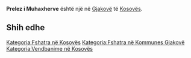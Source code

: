 {{Fshat në 
 | Emri                = Prelez i Muhaxherve
 | EmriAlt                = 
 | NAME_SHORT_FORM=      
 | NAME_GENERIC=      
 | NAME_SORT_NAME_RO=      PRELEZIMUHAXHERVE
 | FULL_NAME_RO = Prelez i Muhaxherve
 | FULL_NAME_ND_RO=Prelez i Muhaxherve
 | SORT_NAME_RG=PRELEZIMUHAXHERVE
 | FULL_NAME_RG=Prelez i Muhaxherve
 | FULL_NAME_ND_RG=Prelez i Muhaxherve
 | SRP_NAME_SHORT_FORM=      
 | SRP_NAME_GENERIC=      
 | SRP_NAME_SORT_NAME_RO=      
 | SRP_FULL_NAME_RO = 
 | SRP_FULL_NAME_ND_RO=
 | SRP_SORT_NAME_RG=
 | SRP_FULL_NAME_RG=
 | SRP_FULL_NAME_ND_RG=
 | Emri (Rasa dhanore) = 
 | Figura              = 
 | Shteti              = Kosovo
 | Komuna              = Gjakovë
 | Kodi postar         = 
 | Sipërfaqja          = 

 | Popullsia           = 

 | Regj. i popullsisë  = 
 | Dend. e popullsisë  = 
 | Faqja zyrtare       = 
 <!--- Koordinatat ----> 
 | Gjerësia            = 42.434167
 | Gjatësia            = 21.166944
 | Lartësia            = 
}}
'''Prelez i Muhaxherve''' është një [[]] në [[Gjakovë]] të [[Kosovës]].

<!-- == Gjeografia == -->
<!-- == Historia == -->
<!-- == Demografia == -->
== Shih edhe ==
{{Komuna Gjakovë}}
{{Kosovo-Administrata-Cung}}

[[Kategoria:Fshatra në Kosovës]]
[[Kategoria:Fshatra në Kommunes Gjakovë]]
[[Kategoria:Vendbanime në Kosovës]]